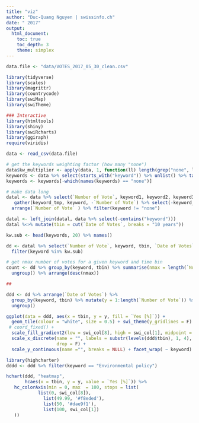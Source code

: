 ```yaml
---
title: "viz"
author: "Duc-Quang Nguyen | swissinfo.ch"
date: " 2017"
output: 
  html_document:
    toc: true
    toc_depth: 3
    theme: simplex
---
```


```r

data.file <- "data/VOTES_2017_05_30_clean.csv"

library(tidyverse)
library(scales)
library(magrittr)
library(countrycode)
library(swiMap)
library(swiTheme)

### Interactive 
library(htmltools)
library(shiny)
library(swiRcharts)
library(ggiraph)
require(viridis)
```


```r
data <- read_csv(data.file)

# get the keywords weighting factor (how many "none")
data$kw_multiplier <- apply(data, 1, function(ll) length(grep("none", ll[c("keyword1", "keyword2", "keyword3")])))
keywords <- data %>% select(starts_with("keyword")) %>% unlist() %>% table() %>% sort(decreasing = T)
keywords <- keywords[-which(names(keywords) == "none")]

# make data long
datal <- data %>% select(`Number of Vote`, keyword1, keyword2, keyword3) %>%
   gather(keyword_tmp, keyword, -`Number of Vote`) %>% select(-keyword_tmp) %>% 
  arrange(`Number of Vote` ) %>% filter(keyword != "none")

datal <- left_join(datal, data %>% select(-contains("keyword")))
datal %<>% mutate(tbin = cut(`Date of Votes`, breaks = "10 years"))

```

```r
kw.sub <- head(keywords, 20) %>% names()

dd <- datal %>% select(`Number of Vote`, keyword, tbin, `Date of Votes`, `Yes [%]`) %>% 
  filter(keyword %in% kw.sub)

# get nmax number of votes for a given keyword and time bin
count <- dd %>% group_by(keyword, tbin) %>% summarise(nmax = length(`Number of Vote`)) %>% 
  ungroup() %>% arrange(desc(nmax))

```


```r
## 

ddd <- dd %>% arrange(`Date of Votes`) %>% 
  group_by(keyword, tbin) %>% mutate(y = 1:length(`Number of Vote`)) %>% 
  ungroup()

ggplot(data = ddd, aes(x = tbin, y = y, fill = `Yes [%]`)) + 
  geom_tile(colour = "white", size = 0.5) + swi_theme(y_gridlines = F) + 
 # coord_fixed() +
  scale_fill_gradient2(low = swi_col[8], high = swi_col[1], midpoint = 50) +
  scale_x_discrete(name = "", labels = substr(levels(ddd$tbin), 1, 4), 
                   drop = F) +
  scale_y_continuous(name ="", breaks = NULL) + facet_wrap( ~ keyword)

```


```r
library(highcharter)
dddd <- ddd %>% filter(keyword == "Environmental policy") 

hchart(ddd, "heatmap", 
       hcaes(x = tbin, y = y, value = `Yes [%]`)) %>%
   hc_colorAxis(min = 0, max  = 100, stops = list(
		    list(0, swi_col[8]),
		      list(49.99, '#f8eded'),
		      list(50, '#dae9f1'),
		      list(100, swi_col[1])
   ))


```
